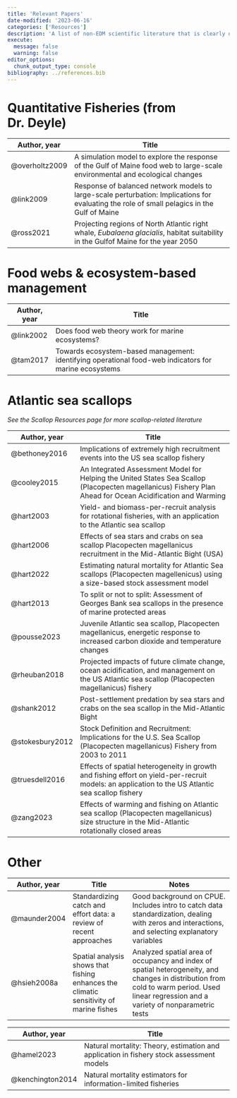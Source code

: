 ```yaml
---
title: 'Relevant Papers'
date-modified: '2023-06-16'
categories: ['Resources']
description: 'A list of non-EDM scientific literature that is clearly or potentially related to my project. Papers related to EDM can be found on the Intro to EDM page.'
execute: 
  message: false
  warning: false
editor_options: 
  chunk_output_type: console
bibliography: ../references.bib
---
```


# Quantitative Fisheries (from Dr. Deyle)

| Author, year   | Title                                                                                                                                        |
|----------------|----------------------------------------------------------------------------------------------------------------------------------------------|
| @overholtz2009 | A simulation model to explore the response of the Gulf of Maine food web to large-scale environmental and ecological changes                 |
| @link2009      | Response of balanced network models to large-scale perturbation: Implications for evaluating the role of small pelagics in the Gulf of Maine |
| @ross2021      | Projecting regions of North Atlantic right whale, *Eubalaena glacialis*, habitat suitability in the Gulfof Maine for the year 2050           |

# Food webs & ecosystem-based management

| Author, year | Title                                                                                                 |
|--------------|-------------------------------------------------------------------------------------------------------|
| @link2002    | Does food web theory work for marine ecosystems?                                                      |
| @tam2017     | Towards ecosystem-based management: identifying operational food-web indicators for marine ecosystems |

# Atlantic sea scallops

*See the Scallop Resources page for more scallop-related literature*

| Author, year    | Title                                                                                                                                                      |
|-----------------|------------------------------------------------------------------------------------------------------------------------------------------------------------|
| @bethoney2016   | Implications of extremely high recruitment events into the US sea scallop fishery                                                                          |
| @cooley2015     | An Integrated Assessment Model for Helping the United States Sea Scallop (Placopecten magellanicus) Fishery Plan Ahead for Ocean Acidification and Warming |
| @hart2003       | Yield- and biomass-per-recruit analysis for rotational fisheries, with an application to the Atlantic sea scallop                                          |
| @hart2006       | Effects of sea stars and crabs on sea scallop Placopecten magellanicus recruitment in the Mid-Atlantic Bight (USA)                                         |
| @hart2022       | Estimating natural mortality for Atlantic Sea scallops (Placopecten magellenicus) using a size-based stock assessment model                                |
| @hart2013       | To split or not to split: Assessment of Georges Bank sea scallops in the presence of marine protected areas                                                |
| @pousse2023     | Juvenile Atlantic sea scallop, Placopecten magellanicus, energetic response to increased carbon dioxide and temperature changes                            |
| @rheuban2018    | Projected impacts of future climate change, ocean acidification, and management on the US Atlantic sea scallop (Placopecten magellanicus) fishery          |
| @shank2012      | Post-settlement predation by sea stars and crabs on the sea scallop in the Mid-Atlantic Bight                                                              |
| @stokesbury2012 | Stock Definition and Recruitment: Implications for the U.S. Sea Scallop (Placopecten magellanicus) Fishery from 2003 to 2011                               |
| @truesdell2016  | Effects of spatial heterogeneity in growth and fishing effort on yield-per-recruit models: an application to the US Atlantic sea scallop fishery           |
| @zang2023       | Effects of warming and fishing on Atlantic sea scallop (Placopecten magellanicus) size structure in the Mid-Atlantic rotationally closed areas             |

# Other

| Author, year | Title                                                                                  | Notes                                                                                                                                                                                    |
|--------------|----------------------------------------------------------------------------------------|------------------------------------------------------------------------------------------------------------------------------------------------------------------------------------------|
| @maunder2004 | Standardizing catch and effort data: a review of recent approaches                     | Good background on CPUE. Includes intro to catch data standardization, dealing with zeros and interactions, and selecting explanatory variables                                          |
| @hsieh2008a  | Spatial analysis shows that fishing enhances the climatic sensitivity of marine fishes | Analyzed spatial area of occupancy and index of spatial heterogeneity, and changes in distribution from cold to warm period. Used linear regression and a variety of nonparametric tests |

| Author, year     | Title                                                                                    |
|------------------|------------------------------------------------------------------------------------------|
| @hamel2023       | Natural mortality: Theory, estimation and application in fishery stock assessment models |
| @kenchington2014 | Natural mortality estimators for information-limited fisheries                           |
